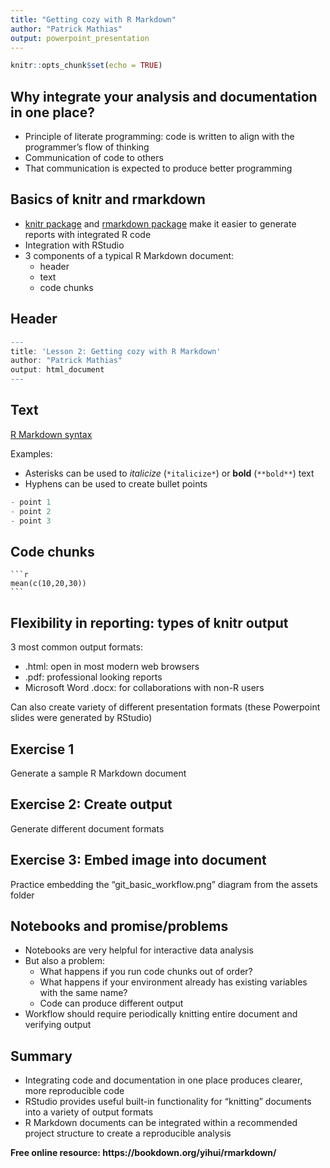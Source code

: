 ```yaml
---
title: "Getting cozy with R Markdown"
author: "Patrick Mathias"
output: powerpoint_presentation
---
```


```r
knitr::opts_chunk$set(echo = TRUE)
```

## Why integrate your analysis and documentation in one place?

- Principle of literate programming: code is written to align with the programmer's flow of thinking
- Communication of code to others
- That communication is expected to produce better programming

## Basics of knitr and rmarkdown

- [knitr package](https://yihui.name/knitr/) and [rmarkdown package](https://cran.rstudio.com/web/packages/rmarkdown/index.html) make it easier to generate reports with integrated R code
- Integration with RStudio
- 3 components of a typical R Markdown document:
  - header
  - text
  - code chunks

## Header

```r
---
title: 'Lesson 2: Getting cozy with R Markdown'
author: "Patrick Mathias"
output: html_document
---
```

## Text

[R Markdown syntax](http://rmarkdown.rstudio.com/authoring_basics.html)

Examples:

- Asterisks can be used to *italicize* (`*italicize*`) or **bold** (`**bold**`) text
- Hyphens can be used to create bullet points

```r
- point 1
- point 2
- point 3
```

## Code chunks

    ```r
    mean(c(10,20,30))
    ```
    
## Flexibility in reporting: types of knitr output

3 most common output formats: 

- .html: open in most modern web browsers
- .pdf: professional looking reports
- Microsoft Word .docx: for collaborations with non-R users

Can also create variety of different presentation formats (these Powerpoint slides were generated by RStudio)

## Exercise 1

Generate a sample R Markdown document

## Exercise 2: Create output

Generate different document formats

## Exercise 3: Embed image into document

Practice embedding the "git_basic_workflow.png" diagram from the assets folder 

## Notebooks and promise/problems

- Notebooks are very helpful for interactive data analysis
- But also a problem:
  - What happens if you run code chunks out of order?
  - What happens if your environment already has existing variables with the same name?
  - Code can produce different output
- Workflow should require periodically knitting entire document and verifying output


## Summary

- Integrating code and documentation in one place produces clearer, more reproducible code
- RStudio provides useful built-in functionality for "knitting" documents into a variety of output formats
- R Markdown documents can be integrated within a recommended project structure to create a reproducible analysis

**Free online resource: https://bookdown.org/yihui/rmarkdown/**